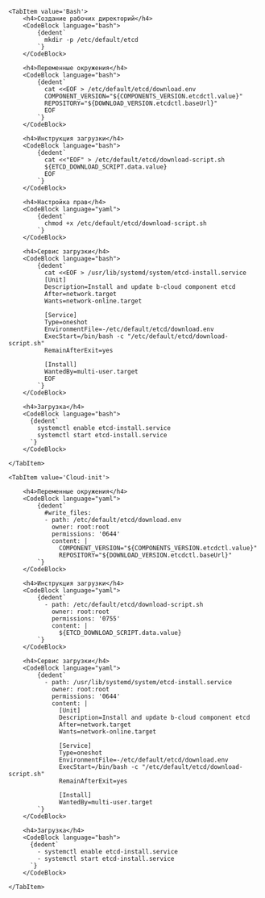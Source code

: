 



<Tabs groupId="install-type">

    <TabItem value='Bash'>
        <h4>Создание рабочих директорий</h4>
        <CodeBlock language="bash">
            {dedent`
              mkdir -p /etc/default/etcd
            `}
        </CodeBlock>

        <h4>Переменные окружения</h4>
        <CodeBlock language="bash">
            {dedent`
              cat <<EOF > /etc/default/etcd/download.env
              COMPONENT_VERSION="${COMPONENTS_VERSION.etcdctl.value}"
              REPOSITORY="${DOWNLOAD_VERSION.etcdctl.baseUrl}"
              EOF
            `}
        </CodeBlock>

        <h4>Инструкция загрузки</h4>
        <CodeBlock language="bash">
            {dedent`
              cat <<"EOF" > /etc/default/etcd/download-script.sh
              ${ETCD_DOWNLOAD_SCRIPT.data.value}
              EOF
            `}
        </CodeBlock>

        <h4>Настройка прав</h4>
        <CodeBlock language="yaml">
            {dedent`
              chmod +x /etc/default/etcd/download-script.sh
            `}
        </CodeBlock>

        <h4>Сервис загрузки</h4>
        <CodeBlock language="bash">
            {dedent`
              cat <<EOF > /usr/lib/systemd/system/etcd-install.service
              [Unit]
              Description=Install and update b-cloud component etcd
              After=network.target
              Wants=network-online.target

              [Service]
              Type=oneshot
              EnvironmentFile=-/etc/default/etcd/download.env
              ExecStart=/bin/bash -c "/etc/default/etcd/download-script.sh"
              RemainAfterExit=yes

              [Install]
              WantedBy=multi-user.target
              EOF
            `}
        </CodeBlock>

        <h4>Загрузка</h4>
        <CodeBlock language="bash">
          {dedent`
            systemctl enable etcd-install.service
            systemctl start etcd-install.service
          `}
        </CodeBlock>

    </TabItem>

    <TabItem value='Cloud-init'>

        <h4>Переменные окружения</h4>
        <CodeBlock language="yaml">
            {dedent`
              #write_files:
              - path: /etc/default/etcd/download.env
                owner: root:root
                permissions: '0644'
                content: |
                  COMPONENT_VERSION="${COMPONENTS_VERSION.etcdctl.value}"
                  REPOSITORY="${DOWNLOAD_VERSION.etcdctl.baseUrl}"
            `}
        </CodeBlock>

        <h4>Инструкция загрузки</h4>
        <CodeBlock language="yaml">
            {dedent`
              - path: /etc/default/etcd/download-script.sh
                owner: root:root
                permissions: '0755'
                content: |
                  ${ETCD_DOWNLOAD_SCRIPT.data.value}
            `}
        </CodeBlock>

        <h4>Сервис загрузки</h4>
        <CodeBlock language="yaml">
            {dedent`
              - path: /usr/lib/systemd/system/etcd-install.service
                owner: root:root
                permissions: '0644'
                content: |
                  [Unit]
                  Description=Install and update b-cloud component etcd
                  After=network.target
                  Wants=network-online.target

                  [Service]
                  Type=oneshot
                  EnvironmentFile=-/etc/default/etcd/download.env
                  ExecStart=/bin/bash -c "/etc/default/etcd/download-script.sh"
                  RemainAfterExit=yes

                  [Install]
                  WantedBy=multi-user.target
            `}
        </CodeBlock>

        <h4>Загрузка</h4>
        <CodeBlock language="bash">
          {dedent`
            - systemctl enable etcd-install.service
            - systemctl start etcd-install.service
          `}
        </CodeBlock>

    </TabItem>

</Tabs>
